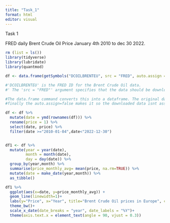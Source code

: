 ```yaml
---
title: "Task_1"
format: html
editor: visual
---
```


Task 1

FRED daily Brent Crude Oil Price January 4th 2010 to dec 30 2022.

```r
rm (list = ls())
library(tidyverse)
library(lubridate)
library(quantmod)
```

```r

df <- data.frame(getSymbols("DCOILBRENTEU", src = "FRED", auto.assign = FALSE))

#'DCOILBRENTEU' is the FRED ID for the Brent Crude Oil data.
#' The 'src = "FRED"' argument specifies that the data should be downloaded from FRED

#The data.frame command converts this into a dataframe. The original data is downloaded as a 'xts' object which i dont know how to work with. 
#finally the auto.assign=false makes it so the downloaded data isnt assigned to a variable autoamtically. When i had it as TRUE, it sent all into one column and one row. 
```

```r
df <- df %>% 
  mutate(date = ymd(rownames(df))) %>% 
  rename(price = 1) %>% 
  select(date, price) %>% 
  filter(date >="2010-01-04",date<"2022-12-30") 


df1 <- df %>% 
  mutate(year = year(date), 
         month = month(date), 
         day = day(date)) %>% 
  group_by(year,month) %>% 
  summarise(price_monthly_avg= mean(price, na.rm=TRUE)) %>% 
  mutate(date = make_date(year,month)) %>% 
  as_tibble() 
```

```r
df1 %>% 
  ggplot(aes(x=date, y=price_monthly_avg)) + 
  geom_line(linewidth=1)+
  labs(y="Price", x="Year", title="Brent Crude Oil prices in Europe", caption="Source=FRED", subtitle="Prices are monthly averages")+
  theme_bw()+
  scale_x_date(date_breaks = "year", date_labels = "%Y")+
  theme(axis.text.x = element_text(angle = 90, vjust = 0.3))
```
